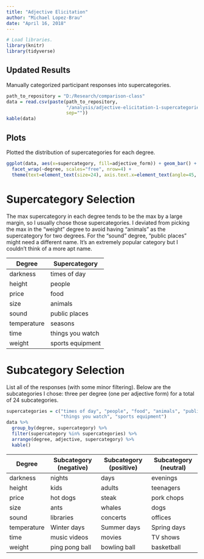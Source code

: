 ---
title: "Adjective Elicitation"
author: "Michael Lopez-Brau"
date: "April 16, 2018"
---

```{r echo=FALSE, message=FALSE, warning=FALSE}
# Load libraries.
library(knitr)
library(tidyverse)
```

## Updated Results

Manually categorized participant responses into supercategories.

```{r echo=FALSE}
path_to_repository = "D:/Research/comparison-class"
data = read.csv(paste(path_to_repository, 
                      "/analysis/adjective-elicitation-1-supercategories.csv",
                      sep=""))
kable(data)
```

## Plots

Plotted the distribution of supercategories for each degree.

```{r echo=FALSE, fig.height=36, fig.width=20}
ggplot(data, aes(x=supercategory, fill=adjective_form)) + geom_bar() + 
  facet_wrap(~degree, scales="free", nrow=4) + 
  theme(text=element_text(size=24), axis.text.x=element_text(angle=45, hjust=1.0, vjust=1.0))
```

# Supercategory Selection

The max supercategory in each degree tends to be the max by a large margin, so I usually chose those supercategories. I deviated from picking the max in the "weight" degree to avoid having "animals" as the supercategory for two degrees. For the "sound" degree, "public places" might need a different name. It's an extremely popular category but I couldn't think of a more apt name.

| Degree      | Supercategory    |
|-------------|------------------|
| darkness    | times of day     | 
| height      | people           |
| price       | food             |
| size        | animals          |
| sound       | public places    |
| temperature | seasons          |
| time        | things you watch |
| weight      | sports equipment |

# Subcategory Selection

List all of the responses (with some minor filtering). Below are the subcategories I chose: three per degree (one per adjective form) for a total of 24 subcategories.

```{r echo=FALSE, eval=FALSE}
supercategories = c("times of day", "people", "food", "animals", "public places", "seasons", 
                    "things you watch", "sports equipment")
data %>% 
  group_by(degree, supercategory) %>%
  filter(supercategory %in% supercategories) %>%
  arrange(degree, adjective, supercategory) %>%
  kable()
```

| Degree      | Subcategory (negative) | Subcategory (positive) | Subcategory (neutral) |
|-------------|------------------------|------------------------|-----------------------|
| darkness    | nights                 | days                   | evenings              |
| height      | kids                   | adults                 | teenagers             |
| price       | hot dogs               | steak                  | pork chops            |
| size        | ants                   | whales                 | dogs                  |
| sound       | libraries              | concerts               | offices               |
| temperature | Winter days            | Summer days            | Spring days           |
| time        | music videos           | movies                 | TV shows              |
| weight      | ping pong ball         | bowling ball           | basketball            |
